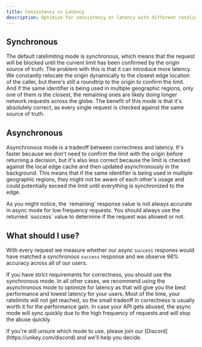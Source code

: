 ```yaml
---
title: Consistency vs Latency
description: Optimize for consistency or latency with different ratelimiting modes.
---
```


## Synchronous

The default ratelimiting mode is synchronous, which means that the request will be blocked until the current limit has been confirmed by the origin source of truth. The problem with this is that it can introduce more latency.
We constantly relocate the origin dynamically to the closest edge location of the caller, but there's still a roundtrip to the origin to confirm the limit. And if the same identifier is being used in multiple geographic regions, only one of them is the closest, the remaining ones are likely doing longer network requests across the globe.
The benefit of this mode is that it's absolutely correct, as every single request is checked against the same source of truth.


## Asynchronous
Asynchronous mode is a tradeoff between correctness and latency. It's faster because we don't need to confirm the limit with the origin before returning a decision, but it's also less correct because the limit is checked against the local edge cache and then updated asynchronously in the background. This means that if the same identifier is being used in multiple geographic regions, they might not be aware of each other's usage and could potentially exceed the limit until everything is synchronized to the edge.


<Callout type="warning">
As you might notice, the `remaining` response value is not always accurate in async mode for low frequency requests.
You should always use the returned `success` value to determine if the request was allowed or not.
</Callout>



## What should I use?

With every request we measure whether our async `success` respones would have matched a synchronous `success` response and we observe 98% accuracy across all of our users.

If you have strict requirements for correctness, you should use the synchronous mode.
In all other cases, we recommend using the asynchronous mode to optimize for latency as that will give you the best performance and lowest latency for your users. Most of the time, your ratelimits will not get reached, so the small tradeoff in correctness is usually worth it for the performance gain. In case your API gets abused, the async mode will sync quickly due to the high frequency of requests and will stop the abuse quickly.

<Callout type="info">
If you're still unsure which mode to use, please join our [Discord](https://unkey.com/discord) and we'll help you decide.
</Callout>
